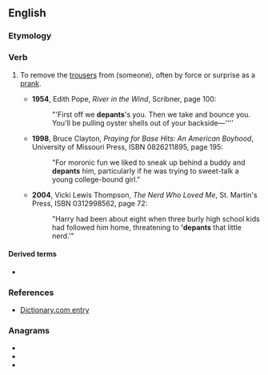 ==English==

===Etymology===
{{prefix|en|de|pants}}

===Verb===
{{en-verb|es}}

# {{lb|en|slang|transitive}} To remove the [[trousers]] from (someone), often by force or surprise as a [[prank]].
#* '''1954''', Edith Pope, ''River in the Wind'', Scribner, page 100:
#*: "'First off we '''depants''''s you. Then we take and bounce you. You'll be pulling oyster shells out of your backside—''''
#* '''1998''', Bruce Clayton, ''Praying for Base Hits: An American Boyhood'', University of Missouri Press, ISBN 0826211895, page 195:
#*: "For moronic fun we liked to sneak up behind a buddy and '''depants''' him, particularly if he was trying to sweet-talk a young college-bound girl."
#* '''2004''', Vicki Lewis Thompson, ''The Nerd Who Loved Me'', St. Martin's Press, ISBN 0312998562, page 72:
#*: "Harry had been about eight when three burly high school kids had followed him home, threatening to ''''depants''' that little nerd.'"

====Derived terms====
* {{l|en|depantsing}}

===References===
* [http://dictionary.reference.com/browse/depants Dictionary.com entry]

===Anagrams===
* {{l|en|pantsed}}
* {{l|en|pedants}}
* {{l|en|pentads}}